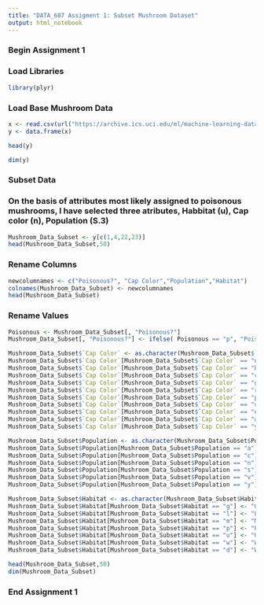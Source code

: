 ```yaml
---
title: "DATA_607 Assigment 1: Subset Mushroom Dataset"
output: html_notebook
---
```

### Begin Assignment 1

### Load Libraries
```r
library(plyr)
```

### Load Base Mushroom Data
```r
x <- read.csv(url("https://archive.ics.uci.edu/ml/machine-learning-databases/mushroom/agaricus-lepiota.data"))
y <- data.frame(x)

head(y)

dim(y)
```

### Subset Data

### On the basis of attributes most likely assigned to poisonous mushrooms, I have selected three atributes, Habbitat (u), Cap color (n), Population (S.3)

```r
Mushroom_Data_Subset <- y[c(1,4,22,23)]
head(Mushroom_Data_Subset,50)
```

### Rename Columns

```r
newcolumnames <- c("Poisonous?", "Cap Color","Population","Habitat")
colnames(Mushroom_Data_Subset) <- newcolumnames
head(Mushroom_Data_Subset)
```

### Rename Values

```r

Poisonous <- Mushroom_Data_Subset[, "Poisonous?"]
Mushroom_Data_Subset[, "Poisonous?"] <- ifelse( Poisonous == "p", "Poisonous" , "Edible")

Mushroom_Data_Subset$`Cap Color` <- as.character(Mushroom_Data_Subset$`Cap Color`)
Mushroom_Data_Subset$`Cap Color`[Mushroom_Data_Subset$`Cap Color` == "n"] <- "Brown"
Mushroom_Data_Subset$`Cap Color`[Mushroom_Data_Subset$`Cap Color` == "b"] <- "Buff"
Mushroom_Data_Subset$`Cap Color`[Mushroom_Data_Subset$`Cap Color` == "c"] <- "Cinnamon"
Mushroom_Data_Subset$`Cap Color`[Mushroom_Data_Subset$`Cap Color` == "g"] <- "Grey"
Mushroom_Data_Subset$`Cap Color`[Mushroom_Data_Subset$`Cap Color` == "r"] <- "Green"
Mushroom_Data_Subset$`Cap Color`[Mushroom_Data_Subset$`Cap Color` == "p"] <- "Pink"
Mushroom_Data_Subset$`Cap Color`[Mushroom_Data_Subset$`Cap Color` == "u"] <- "Purple"
Mushroom_Data_Subset$`Cap Color`[Mushroom_Data_Subset$`Cap Color` == "e"] <- "Red"
Mushroom_Data_Subset$`Cap Color`[Mushroom_Data_Subset$`Cap Color` == "w"] <- "White"
Mushroom_Data_Subset$`Cap Color`[Mushroom_Data_Subset$`Cap Color` == "y"] <- "Yellow"

Mushroom_Data_Subset$Population <- as.character(Mushroom_Data_Subset$Population)
Mushroom_Data_Subset$Population[Mushroom_Data_Subset$Population == "a"] <- "Abundant"
Mushroom_Data_Subset$Population[Mushroom_Data_Subset$Population == "c"] <- "Clustered"
Mushroom_Data_Subset$Population[Mushroom_Data_Subset$Population == "n"] <- "Numerous"
Mushroom_Data_Subset$Population[Mushroom_Data_Subset$Population == "s"] <- "Scattered"
Mushroom_Data_Subset$Population[Mushroom_Data_Subset$Population == "v"] <- "Several"
Mushroom_Data_Subset$Population[Mushroom_Data_Subset$Population == "y"] <- "Solitary"

Mushroom_Data_Subset$Habitat <- as.character(Mushroom_Data_Subset$Habitat)
Mushroom_Data_Subset$Habitat[Mushroom_Data_Subset$Habitat == "g"] <- "Grasses"
Mushroom_Data_Subset$Habitat[Mushroom_Data_Subset$Habitat == "l"] <- "Leaves"
Mushroom_Data_Subset$Habitat[Mushroom_Data_Subset$Habitat == "m"] <- "Meadows"
Mushroom_Data_Subset$Habitat[Mushroom_Data_Subset$Habitat == "p"] <- "Path"
Mushroom_Data_Subset$Habitat[Mushroom_Data_Subset$Habitat == "u"] <- "Urban"
Mushroom_Data_Subset$Habitat[Mushroom_Data_Subset$Habitat == "w"] <- "Waste"
Mushroom_Data_Subset$Habitat[Mushroom_Data_Subset$Habitat == "d"] <- "Woods"

head(Mushroom_Data_Subset,50)
dim(Mushroom_Data_Subset)
```
### End Assignment 1